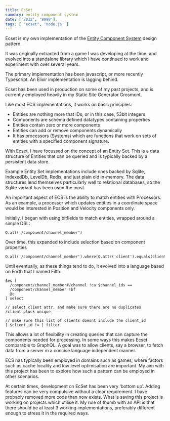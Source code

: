 ```yaml
---
title: EcSet
summary: entity component system
date: ['2012', '9999'],
tags: [ "ecset", 'node.js' ]
---
```



Ecset is my own implementation of the 
[Entity Component System](https://github.com/SanderMertens/ecs-faq#what-is-ecs) 
design pattern.

It was originally extracted from a game I was developing at the time, and evolved into a 
standalone library which I have continued to work and experiment with over several years.

The primary implementation has been javascript, or more recently Typescript. An Elixir 
implementation is lagging behind.

Ecset has been used in production on some of my past projects, and is currently employed 
heavily in my Static Site Generator Grosmont.

Like most ECS implementations, it works on basic principles:

- Entities are nothing more that IDs, or in this case, 53bit integers
- Components are schema defined datatypes containing properties
- Entities contain zero or more components
- Entities can add or remove components dynamically
- It has processors (Systems) which are functions that work on sets of entities with a 
specified component signature.

With Ecset, I have focussed on the concept of an Entity Set. This is a data structure of 
Entities that can be queried and is typically backed by a persistent data store.

Example Entity Set implementations include ones backed by Sqlite, IndexedDb, LevelDb, 
Redis, and just plain old in-memory. The data structures lend themselves particularly well 
to relational databases, so the Sqlite variant has been used the most.


An important aspect of ECS is the ability to match entities with Processors. As an example, 
a processor which updates entities in a coordinate space would be interested in Position 
and Velocity components only. 

Initially, I began with using bitfields to match entities, wrapped around a simple DSL:

```
Q.all('/component/channel_member')
```

Over time, this expanded to include selection based on component properties

```
Q.all('/component/channel_member').where(Q.attr('client').equals(clientID))
```


Until eventually, as these things tend to do, it evolved into a language based on Forth 
that I named Filth:

```
$es [
  /component/channel_member#/channel !ca $channel_ids ==
  /component/channel_member !bf
  @c
] select

// select client attr, and make sure there are no duplicates
/client pluck unique 
                
// make sure this list of clients doesnt include the client_id
[ $client_id != ] filter
```

This allows a lot of flexibility in creating queries that can capture the components 
needed for processing. In some ways this makes Ecset comparable to GraphQL. A goal was 
to allow clients, say a browser, to fetch data from a server in a concise language independent manner.

ECS has typically been employed in domains such as games, where factors such as cache 
locality and low level optimisation are important. My aim with this project has been to 
explore how such a pattern can be employed in other scenarios.






At certain times, development on EcSet has been very ‘bottom up’. Adding features can 
be very compulsive without a clear requirement. I have probably removed more code than 
now exists. What is saving this project is working on projects which utilise it. My rule 
of thumb with an API is that there should be at least 3 working implementations, preferably 
different enough to stress it in the required ways.